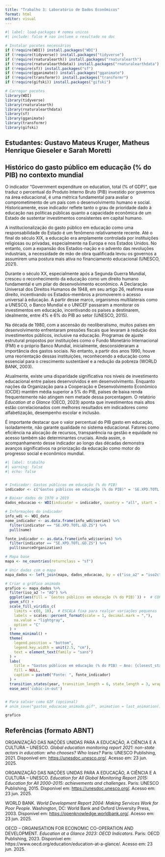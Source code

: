 ---
title: "Trabalho 3: Laboratório de Dados Econõmicos"
format: html
editor: visual
---

```{r}
#| label: load-packages # nomes unicos
#| include: false # nao incluem o resultado no doc

# Instalar pacotes necessários
if (!require(WDI)) install.packages("WDI")
if (!require(tidyverse)) install.packages("tidyverse")
if (!require(rnaturalearth)) install.packages("rnaturalearth")
if (!require(rnaturalearthdata)) install.packages("rnaturalearthdata")
if (!require(sf)) install.packages("sf")
if (!require(gganimate)) install.packages("gganimate")
if (!require(transformr)) install.packages("transformr")
if (!require(gifski)) install.packages("gifski")

# Carregar pacotes
library(WDI)
library(tidyverse)
library(rnaturalearth)
library(rnaturalearthdata)
library(sf)
library(gganimate)
library(transformr)
library(gifski)
```

## Estudantes: Gustavo Mateus Kruger, Matheus Henrique Gieseler e Sarah Moretti

## **Histórico do gasto público em educação (% do PIB) no contexto mundial**

O indicador "Government expenditure on education, total (% of GDP)", que traduz o percentual do Produto Interno Bruto (PIB) investido por governos na área educacional, é uma métrica fundamental para avaliar o comprometimento de um país com o desenvolvimento humano e social. Historicamente, esse indicador reflete tanto o grau de prioridade dado à educação nas políticas públicas quanto a capacidade econômica de um Estado de sustentar investimentos consistentes em capital humano.

A institucionalização do gasto público em educação como uma responsabilidade do Estado é um fenômeno relativamente recente. Até o final do século XIX, a educação era amplamente controlada por instituições religiosas ou privadas, especialmente na Europa e nos Estados Unidos. No entanto, com a expansão dos Estados-nação e o advento das revoluções industriais, a necessidade de mão de obra qualificada levou os governos a assumirem uma postura mais ativa no financiamento educacional (UNESCO, 2021).

Durante o século XX, especialmente após a Segunda Guerra Mundial, cresceu o reconhecimento da educação como um direito humano fundamental e um pilar do desenvolvimento econômico. A Declaração Universal dos Direitos Humanos de 1948, em seu artigo 26, reafirma esse direito, incentivando os Estados-membros a promoverem o acesso universal à educação. A partir desse marco, organismos multilaterais como a UNESCO, o Banco Mundial e o UNICEF passaram a monitorar os investimentos em educação, incentivando os países a destinarem, idealmente, entre 4% e 6% do PIB ao setor (UNESCO, 2015).

Na década de 1980, com a ascensão do neoliberalismo, muitos países em desenvolvimento enfrentaram pressões fiscais que levaram à redução dos investimentos públicos, inclusive na educação. Programas de ajuste estrutural propostos por instituições como o Fundo Monetário Internacional (FMI) e o próprio Banco Mundial, inicialmente, desconsideraram a importância dos gastos sociais. No entanto, a partir dos anos 1990, houve uma reorientação dessas instituições, reconhecendo a educação como essencial para o crescimento sustentável e a redução da pobreza (WORLD BANK, 2003).

Atualmente, existe uma disparidade significativa nos níveis de investimento educacional entre países desenvolvidos e em desenvolvimento. Enquanto nações da Organização para a Cooperação e Desenvolvimento Econômico (OCDE) mantêm média superior a 5% do PIB, países de baixa renda frequentemente não atingem nem metade dessa porcentagem. O relatório *Education at a Glance* (OECD, 2023) aponta que investimentos mais altos estão correlacionados com melhores resultados em indicadores como alfabetização, desempenho escolar e inclusão.

É importante destacar que o valor percentual do PIB gasto em educação, isoladamente, não garante qualidade no sistema educacional. Fatores como eficiência na alocação de recursos, transparência na gestão e equidade no acesso também são determinantes cruciais. Ainda assim, o acompanhamento desse indicador ao longo das décadas demonstra avanços significativos na priorização da educação como motor do progresso social e econômico mundial.

```{r}
#| label: trabalho
#| warning: false
#| echo: false


# Indicador: Gastos públicos em educação (% do PIB)
indicador <- c("Gastos públicos em educação (% do PIB)" = 'SE.XPD.TOTL.GD.ZS')

# Baixar dados de 1970 a 2019
dados_educacao <- WDI(indicator = indicador, country = "all", start = 1970, end = 2019)

# Informações do indicador
info_wdi <- WDI_data
nome_indicador <- as.data.frame(info_wdi$series) %>%
  filter(indicator == "SE.XPD.TOTL.GD.ZS") %>%
  pull(name)

fonte_indicador <- as.data.frame(info_wdi$series) %>%
  filter(indicator == "SE.XPD.TOTL.GD.ZS") %>%
  pull(sourceOrganization)

# Mapa base
mapa <- ne_countries(returnclass = "sf")

# Unir dados com o mapa
mapa_dados <- left_join(mapa, dados_educacao, by = c("iso_a2" = "iso2c"))

# Criar o gráfico animado
grafico <- mapa_dados %>%
  filter(iso_a2 != "AQ") %>%
  ggplot(aes(fill = `Gastos públicos em educação (% do PIB)`)) +  # CORRIGIDO: crases
  geom_sf() +
  scale_fill_viridis_c(
    limits = c(0, 10),  # ESCALA fixa para realçar variações pequenas
    labels = scales::percent_format(scale = 1, decimal.mark = ","),
    na.value = "lightgray",
    option = "C"
  ) +
  theme_minimal() +
  theme(
    legend.position = "bottom",
    legend.key.width = unit(2.5, "cm"),
    text = element_text(family = "sans")
  ) +
  labs(
    title = "Gastos públicos em educação (% do PIB) — Ano: {closest_state}",
    fill = NULL,
    caption = paste0("Fonte: ", fonte_indicador)
  ) +
  transition_states(year, transition_length = 6, state_length = 3, wrap = FALSE) +
  ease_aes('cubic-in-out')


# Para salvar como GIF (opcional)
# anim_save("gastos_educacao_animado.gif", animation = last_animation())

grafico
```

## **Referências (formato ABNT)**

ORGANIZAÇÃO DAS NAÇÕES UNIDAS PARA A EDUCAÇÃO, A CIÊNCIA E A CULTURA – UNESCO. *Global education monitoring report 2021: non-state actors in education: who chooses? Who loses?* Paris: UNESCO Publishing, 2021. Disponível em: <https://unesdoc.unesco.org/>. Acesso em: 23 jun. 2025.

ORGANIZAÇÃO DAS NAÇÕES UNIDAS PARA A EDUCAÇÃO, A CIÊNCIA E A CULTURA – UNESCO. *Education for All Global Monitoring Report 2015: Education for All 2000–2015: achievements and challenges*. Paris: UNESCO Publishing, 2015. Disponível em: <https://unesdoc.unesco.org/>. Acesso em: 23 jun. 2025.

WORLD BANK. *World Development Report 2004: Making Services Work for Poor People*. Washington, DC: World Bank and Oxford University Press, 2003. Disponível em: <https://openknowledge.worldbank.org/>. Acesso em: 23 jun. 2025.

OECD – ORGANISATION FOR ECONOMIC CO-OPERATION AND DEVELOPMENT. *Education at a Glance 2023: OECD Indicators*. Paris: OECD Publishing, 2023. Disponível em: https://www.oecd.org/education/education-at-a-glance/. Acesso em: 23 jun. 2025.

